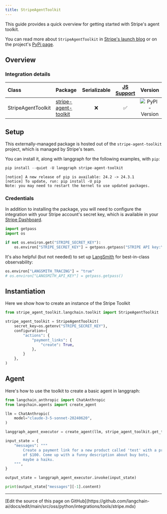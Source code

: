 ```yaml
---
title: StripeAgentToolkit
---
```


This guide provides a quick overview for getting started with Stripe's agent toolkit.

You can read more about `StripeAgentToolkit` in [Stripe's launch blog](https://stripe.dev/blog/adding-payments-to-your-agentic-workflows) or on the project's [PyPi page](https://pypi.org/project/stripe-agent-toolkit/).

## Overview

### Integration details

| Class | Package | Serializable | [JS Support](https://github.com/stripe/agent-toolkit?tab=readme-ov-file#typescript) |  Version |
| :--- | :--- | :---: | :---: | :---: |
| StripeAgentToolkit | [stripe-agent-toolkit](https://pypi.org/project/stripe-agent-toolkit) | ❌ | ✅ |  ![PyPI - Version](https://img.shields.io/pypi/v/stripe-agent-toolkit?style=flat-square&label=%20) |

## Setup

This externally-managed package is hosted out of the `stripe-agent-toolkit` project, which is managed by Stripe's team.

You can install it, along with langgraph for the following examples, with `pip`:

```python
pip install --quiet -U langgraph stripe-agent-toolkit
```

```output
[notice] A new release of pip is available: 24.2 -> 24.3.1
[notice] To update, run: pip install -U pip
Note: you may need to restart the kernel to use updated packages.
```

### Credentials

In addition to installing the package, you will need to configure the integration with your Stripe account's secret key, which is available in your [Stripe Dashboard](https://dashboard.stripe.com/account/apikeys).

```python
import getpass
import os

if not os.environ.get("STRIPE_SECRET_KEY"):
    os.environ["STRIPE_SECRET_KEY"] = getpass.getpass("STRIPE API key:\n")
```

It's also helpful (but not needed) to set up [LangSmith](https://smith.langchain.com/) for best-in-class observability:

```python
os.environ["LANGSMITH_TRACING"] = "true"
# os.environ["LANGSMITH_API_KEY"] = getpass.getpass()
```

## Instantiation

Here we show how to create an instance of the Stripe Toolkit

```python
from stripe_agent_toolkit.langchain.toolkit import StripeAgentToolkit

stripe_agent_toolkit = StripeAgentToolkit(
    secret_key=os.getenv("STRIPE_SECRET_KEY"),
    configuration={
        "actions": {
            "payment_links": {
                "create": True,
            },
        }
    },
)
```

## Agent

Here's how to use the toolkit to create a basic agent in langgraph:

```python
from langchain_anthropic import ChatAnthropic
from langchain.agents import create_agent

llm = ChatAnthropic(
    model="claude-3-5-sonnet-20240620",
)

langgraph_agent_executor = create_agent(llm, stripe_agent_toolkit.get_tools())

input_state = {
    "messages": """
        Create a payment link for a new product called 'test' with a price
        of $100. Come up with a funny description about buy bots,
        maybe a haiku.
    """,
}

output_state = langgraph_agent_executor.invoke(input_state)

print(output_state["messages"][-1].content)
```

---

<Callout icon="pen-to-square" iconType="regular">
  [Edit the source of this page on GitHub](https://github.com/langchain-ai/docs/edit/main/src/oss/python/integrations/tools/stripe.mdx)
</Callout>

